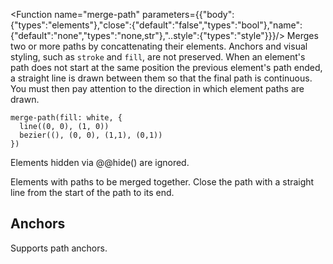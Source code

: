 
<Function name="merge-path" parameters={{"body":{"types":"elements"},"close":{"default":"false","types":"bool"},"name":{"default":"none","types":"none,str"},"..style":{"types":"style"}}}/>
Merges two or more paths by concattenating their elements. Anchors and visual styling, such as `stroke` and `fill`, are not preserved. When an element's path does not start at the same position the previous element's path ended, a straight line is drawn between them so that the final path is continuous. You must then pay attention to the direction in which element paths are drawn.

```typc example
merge-path(fill: white, {
  line((0, 0), (1, 0))
  bezier((), (0, 0), (1,1), (0,1))
})
```

Elements hidden via @@hide() are ignored.

<Parameter name="body" types="elements" > Elements with paths to be merged together.</Parameter>
<Parameter name="close" types="bool" default_value="false"> Close the path with a straight line from the start of the path to its end.</Parameter>



## Anchors
  Supports path anchors.
